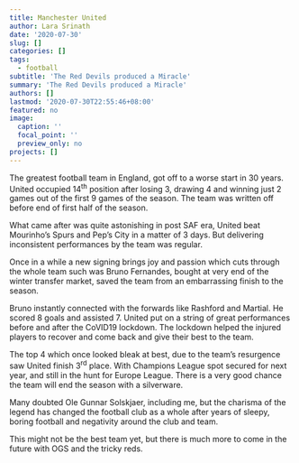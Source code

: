 ```yaml
---
title: Manchester United
author: Lara Srinath
date: '2020-07-30'
slug: []
categories: []
tags:
  - football
subtitle: 'The Red Devils produced a Miracle'
summary: 'The Red Devils produced a Miracle'
authors: []
lastmod: '2020-07-30T22:55:46+08:00'
featured: no
image:
  caption: ''
  focal_point: ''
  preview_only: no
projects: []
---
```


The greatest football team in England, got off to a worse start in 30 years. United occupied 14<sup>th</sup> position after losing 3, drawing 4 and winning just 2 games out of the first 9 games of the season. The team was written off before end of first half of the season. 

What came after was quite astonishing in post SAF era, United beat Mourinho’s Spurs and Pep's City in a matter of 3 days. But delivering inconsistent performances by the team was regular.

Once in a while a new signing brings joy and passion which cuts through the whole team such was Bruno Fernandes, bought at very end of the winter transfer market, saved the team from an embarrassing finish to the season.

Bruno instantly connected with the forwards like Rashford and Martial. He scored 8 goals and assisted 7. United put on a string of great performances before and after the CoVID19 lockdown. The lockdown helped the injured players to recover and come back and give their best to the team.

The top 4 which once looked bleak at best, due to the team's resurgence saw United finish 3<sup>rd</sup> place. With Champions League spot secured for next year, and still in the hunt for Europe League. There is a very good chance the team will end the season with a silverware.

Many doubted Ole Gunnar Solskjaer, including me, but the charisma of the legend has changed the football club as a whole after years of sleepy, boring football and negativity around the club and team.

This might not be the best team yet, but there is much more to come in the future with OGS and the tricky reds.
